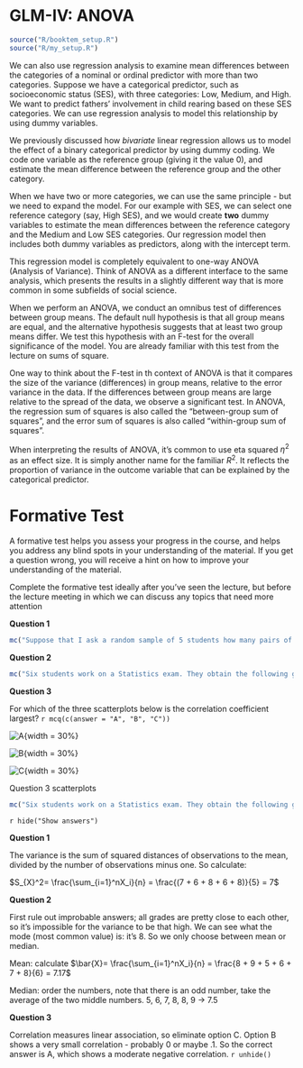 # GLM-IV: ANOVA {#sec-glm4}

```r
source("R/booktem_setup.R")
source("R/my_setup.R")
```

We can also use regression analysis to examine mean differences between the categories of a nominal or ordinal predictor with more than two categories.
Suppose we have a categorical predictor, such as socioeconomic status (SES), with three categories: Low, Medium, and High. We want to predict fathers' involvement in child rearing based on these SES categories. We can use regression analysis to model this relationship by using dummy variables.

We previously discussed how *bivariate* linear regression allows us to model the effect of a binary categorical predictor by using dummy coding.
We code one variable as the reference group (giving it the value 0), 
and estimate the mean difference between the reference group and the other category.

When we have two or more categories, we can use the same principle - but we need to expand the model. For our example with SES, we can select one reference category (say, High SES), and we would create **two** dummy variables to estimate the mean differences between the reference category and the Medium and Low SES categories.
Our regression model then includes both dummy variables as predictors, along with the intercept term.

This regression model is completely equivalent to one-way ANOVA (Analysis of Variance). Think of ANOVA as a different interface to the same analysis, which presents the results in a slightly different way that is more common in some subfields of social science.

When we perform an ANOVA, we conduct an omnibus test of differences between group means.
The default null hypothesis is that all group means are equal, and the alternative hypothesis suggests that at least two group means differ.
We test this hypothesis with an F-test for the overall significance of the model.
You are already familiar with this test from the lecture on sums of square.

One way to think about the F-test in th context of ANOVA is that it compares the size of the variance (differences) in group means, relative to the error variance in the data.
If the differences between group means are large relative to the spread of the data, we observe a significant test.
In ANOVA, the regression sum of squares is also called the "between-group sum of squares",
and the error sum of squares is also called "within-group sum of squares".

When interpreting the results of ANOVA,
it's common to use eta squared $\eta^2$ as an effect size.
It is simply another name for the familiar $R^2$.
It reflects the proportion of variance in the outcome variable that can be explained by the categorical predictor.

# Formative Test

A formative test helps you assess your progress in the course, and helps you address any blind spots in your understanding of the material. If you get a question wrong, you will receive a hint on how to improve your understanding of the material.

Complete the formative test ideally after you’ve seen the lecture, but before the lecture meeting in which we can discuss any topics that need more attention

::: {.webex-check .webex-box}

**Question 1**

```r
mc("Suppose that I ask a random sample of 5 students how many pairs of shoes they have. The number of pairs are: 7, 6, 8, 6, and 8. What is the variance of these pairs of shoes?", 1, 4, 7, 2)
```

**Question 2**

```r
mc("Six students work on a Statistics exam. They obtain the following grades: 8, 9, 5, 6, 7 and 8. The teacher calculates a certain statistic, which is equal to 7.5. Which statistic did the teacher calculate?", "Median","Mean", "Standard deviation", "Mode")
```

**Question 3**

For which of the three scatterplots below is the correlation coefficient largest? `r mcq(c(answer = "A", "B", "C"))`

::: {#fig-scatter layout-ncol=3}

![A](images/lecture 73.png){width = 30%}

![B](images/lecture 74.png){width = 30%}

![C](images/lecture 76.png){width = 30%}

Question 3 scatterplots
:::

```r
mc("Six students work on a Statistics exam. They obtain the following grades: 8, 9, 5, 6, 7 and 8. The teacher calculates a certain statistic, which is equal to 7.5. Which statistic did the teacher calculate?", "Median","Mean", "Standard deviation", "Mode")
```
:::

`r hide("Show answers")`

**Question 1**

The variance is the sum of squared distances of observations to the mean, divided by the number of observations minus one. So calculate:

$S_{X}^2= \frac{\sum_{i=1}^nX_i}{n} = \frac{(7 + 6 + 8 + 6 + 8)}{5} = 7$

**Question 2**

First rule out improbable answers; all grades are pretty close to each other, so it's impossible for the variance to be that high. We can see what the mode (most common value) is: it's 8. So we only choose between mean or median.

Mean: calculate $\bar{X}= \frac{\sum_{i=1}^nX_i}{n} = \frac{8 + 9 + 5 + 6 + 7 + 8}{6} = 7.17$

Median: order the numbers, note that there is an odd number, take the average of the two middle numbers. 5, 6, 7, 8, 8, 9 -> 7.5

**Question 3**

Correlation measures linear association, so eliminate option C. Option B shows a very small correlation - probably 0 or maybe .1. So the correct answer is A, which shows a moderate negative correlation.
`r unhide()`

